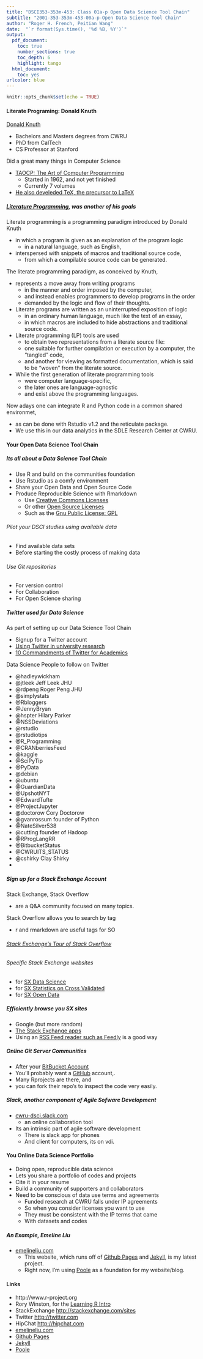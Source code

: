 ```yaml
---
title: "DSCI353-353m-453: Class 01a-p Open Data Science Tool Chain"
subtitle: "2001-353-353m-453-00a-p-Open Data Science Tool Chain"
author: "Roger H. French, Peitian Wang"
date:  "`r format(Sys.time(), '%d %B, %Y')`"
output: 
  pdf_document:
    toc: true
    number_sections: true
    toc_depth: 6
    highlight: tango
  html_document:
    toc: yes
urlcolor: blue
---
```


```r
knitr::opts_chunk$set(echo = TRUE)
```

 \setcounter{section}{1}
 \setcounter{subsection}{1}
 \setcounter{subsubsection}{2}
 
 <!-- 
 How to make comments inside Rmarkdown
# Script Name: My class notes template for Fall 2016
# Purpose: This is a template Rmd file to start a new class from
# Authors: Roger H. French
# License: Creative Commons Attribution-ShareAlike 4.0 International License.
##########
# Latest Changelog Entires:
# v0.00.01 - Filename.Rmd - Roger French started this blank Rmd script
-->

<!-- Or on a single line like this -->

#### Literate Programing: Donald Knuth

[Donald Knuth](https://en.wikipedia.org/wiki/Donald_Knuth)

  - Bachelors and Masters degrees from CWRU
  - PhD from CalTech
  - CS Professor at Stanford
  
Did a great many things in Computer Science

  - [TAOCP: The Art of Computer Programming](https://en.wikipedia.org/wiki/The_Art_of_Computer_Programming)
    - Started in 1962, and not yet finished
    - Currently 7 volumes
  - [He also develeded TeX, the precursor to LaTeX](https://en.wikipedia.org/wiki/TeX)
  
##### [Literature Programming](https://en.wikipedia.org/wiki/Literate_programming), was another of his goals

Literate programming is a programming paradigm introduced by Donald Knuth 

  - in which a program is given as an explanation of the program logic 
    - in a natural language, such as English, 
  - interspersed with snippets of macros and traditional source code, 
    - from which a compilable source code can be generated.

The literate programming paradigm, as conceived by Knuth, 

  - represents a move away from writing programs 
    - in the manner and order imposed by the computer, 
    - and instead enables programmers to develop programs in the order 
    - demanded by the logic and flow of their thoughts. 
  - Literate programs are written as an uninterrupted exposition of logic 
    - in an ordinary human language, much like the text of an essay, 
    - in which macros are included to hide abstractions and traditional source code.
  - Literate programming (LP) tools are used 
    - to obtain two representations from a literate source file: 
    - one suitable for further compilation or execution by a computer, the "tangled" code, 
    - and another for viewing as formatted documentation, which is said to be "woven" from the literate source. 
  - While the first generation of literate programming tools 
    - were computer language-specific, 
    - the later ones are language-agnostic 
    - and exist above the programming languages.

Now adays one can integrate R and Python code in a common shared environmet, 

  - as can be done with Rstudio v1.2 and the reticulate package.
  - We use this in our data analytics in the SDLE Research Center at CWRU. 

#### Your Open Data Science Tool Chain

##### Its all about a Data Science Tool Chain

  * Use R and build on the communities foundation
  * Use Rstudio as a comfy environment
  * Share your Open Data and Open Source Code
  * Produce Reproducible Science with Rmarkdown  
    + Use [Creative Commons Licenses](https://creativecommons.org/)
    + Or other [Open Source Licenses](https://en.wikipedia.org/wiki/Comparison_of_free_and_open-source_software_licenses)
    + Such as the [Gnu Public License: GPL](https://en.wikipedia.org/wiki/GNU_General_Public_License)


###### Pilot your DSCI studies using available data

  * Find available data sets
  * Before starting the costly process of making data

###### Use Git repositories

  * For version control
  * For Collaboration
  * For Open Science sharing


##### Twitter used for Data Science

As part of setting up our Data Science Tool Chain

  * Signup for a Twitter account 
  * [Using Twitter in university research](http://blogs.lse.ac.uk/impactofsocialsciences/files/2011/11/Published-Twitter_Guide_Sept_2011.pdf)
  * [10 Commandments of Twitter for Academics](http://chronicle.com/article/10-Commandments-of-Twitter-for/131813/)

Data Science People to follow on Twitter

  - @hadleywickham 
  - @jtleek Jeff Leek JHU
  - @rdpeng Roger Peng JHU  
  - @simplystats
  - @Rbloggers
  - @JennyBryan 
  - @hspter Hilary Parker
  - @NSSDeviations
  - @rstudio
  - @rstudiotips
  - @R_Programming 
  - @CRANberriesFeed
  - @kaggle
  - @SciPyTip
  - @PyData
  - @debian
  - @ubuntu
  - @GuardianData
  - @UpshotNYT
  - @EdwardTufte
  - @ProjectJupyter
  - @doctorow Cory Doctorow
  - @gvanrossum founder of Python
  - @NateSilver538
  - @cutting  founder of Hadoop
  - @RProgLangRR
  - @BitbucketStatus
  - @CWRUITS_STATUS
  - @cshirky Clay Shirky
  - 

##### Sign up for a Stack Exchange Account

Stack Exchange, Stack Overflow

  * are a Q&A community focused on many topics.  

Stack Overflow allows you to search by tag

  * r and rmarkdown are useful tags for SO

###### [Stack Exchange's Tour of Stack Overflow](http://stackoverflow.com/tour)  

###### Specific Stack Exchange websites

  * for [SX Data Science](https://datascience.stackexchange.com/)                             
  * for [SX Statistics on Cross Validated](http://stats.stackexchange.com/) 
  * for [SX Open Data](http://opendata.stackexchange.com/)             

##### Efficiently browse you SX sites

  * Google (but more random)
  * [The Stack Exchange apps](http://stackapps.com/) 
  * Using an [RSS Feed reader such as Feedly](http://feedly.com/i/latest) is a good way

##### Online Git Server Communities

  * After your [BitBucket Account](http://bitbucket.org) 
  * You'll probably want a [GitHub](http://github.com/) account,.
  * Many Rprojects are there, and 
  * you can fork their repo's to inspect the code very easily.

##### Slack, another component of Agile Sofware Development

  - [cwru-dsci.slack.com](https://cwru-dsci.slack.com/)
    - an online collaboration tool
  - Its an intrinsic part of agile software development
    - There is slack app for phones
    - And client for computers, its on vdi.


#### You Online Data Science Portfolio

  - Doing open, reproducible data science
  - Lets you share a portfolio of codes and projects
  - Cite it in your resume
  - Build a community of supporters and collaborators
  - Need to be conscious of data use terms and agreements
    - Funded research at CWRU falls under IP agreements
    - So when you consider licenses you want to use
    - They must be consistent with the IP terms that came
    - With datasets and codes
  
##### An Example, Emeline Liu

  - [emelineliu.com](http://emelineliu.com/)
    -  This website, which runs off of [Github Pages](https://pages.github.com/) and [Jekyll](https://jekyllrb.com/), is my latest project. 
    - Right now, I'm using [Poole](http://getpoole.com/) as a foundation for my website/blog.
  
#### Links
 
  - http://www.r-project.org 
  - Rory Winston, for the [Learning R Intro](http://www.theresearchkitchen.com/archives/1017)
  - StackExchange [http://stackexchange.com/sites](http://stackexchange.com/sites)
  - Twitter [http://twitter.com](http://twitter.com)
  - HipChat [http://hipchat.com](http://hipchat.com)
  - [emelineliu.com](http://emelineliu.com/)
  - [Github Pages](https://pages.github.com/) 
  - [Jekyll](https://jekyllrb.com/)
  - [Poole](http://getpoole.com/)
